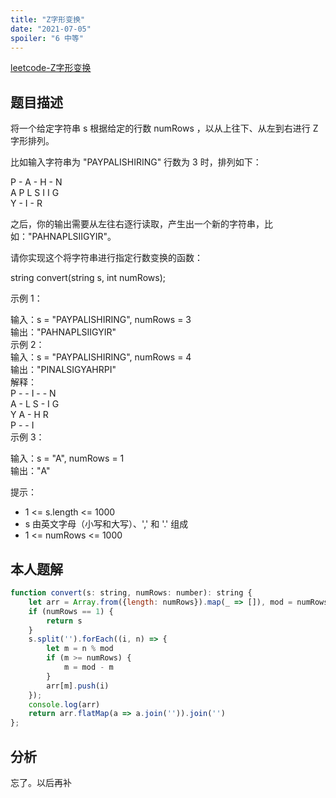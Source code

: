 ```yaml
---
title: "Z字形变换"
date: "2021-07-05"
spoiler: "6 中等"
---
```


[leetcode-Z字形变换](https://leetcode.cn/problems/zigzag-conversion/description/)

## 题目描述

将一个给定字符串 s 根据给定的行数 numRows ，以从上往下、从左到右进行 Z 字形排列。  
  
比如输入字符串为 "PAYPALISHIRING" 行数为 3 时，排列如下：  
  
P - A - H - N  
A P L S I I G  
Y - I - R  

之后，你的输出需要从左往右逐行读取，产生出一个新的字符串，比如："PAHNAPLSIIGYIR"。  
  
请你实现这个将字符串进行指定行数变换的函数：  
  
string convert(string s, int numRows);  
   
  
示例 1：  
  
输入：s = "PAYPALISHIRING", numRows = 3  
输出："PAHNAPLSIIGYIR"  
示例 2：  
输入：s = "PAYPALISHIRING", numRows = 4  
输出："PINALSIGYAHRPI"  
解释：  
P - - I - - N  
A - L S - I G  
Y A - H R  
P - - I  
示例 3：  
  
输入：s = "A", numRows = 1  
输出："A"  
   
  
提示：  
  
* 1 \<= s.length \<= 1000  
* s 由英文字母（小写和大写）、',' 和 '.' 组成  
* 1 \<= numRows \<= 1000  

## 本人题解

```javascript
function convert(s: string, numRows: number): string {
    let arr = Array.from({length: numRows}).map(_ => []), mod = numRows + numRows - 2
    if (numRows == 1) {
        return s
    }
    s.split('').forEach((i, n) => {
        let m = n % mod
        if (m >= numRows) {
            m = mod - m
        }
        arr[m].push(i)
    });
    console.log(arr)
    return arr.flatMap(a => a.join('')).join('')
};
```

## 分析

忘了。以后再补